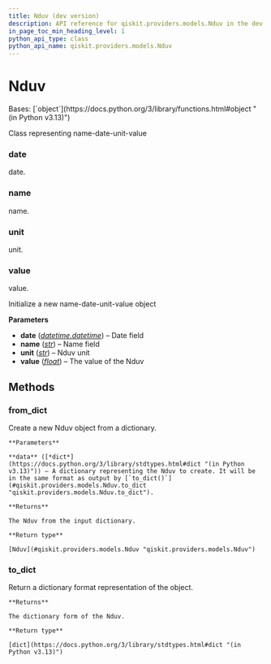 ```yaml
---
title: Nduv (dev version)
description: API reference for qiskit.providers.models.Nduv in the dev version of qiskit
in_page_toc_min_heading_level: 1
python_api_type: class
python_api_name: qiskit.providers.models.Nduv
---
```


# Nduv

<Class id="qiskit.providers.models.Nduv" isDedicatedPage={true} github="https://github.com/Qiskit/qiskit/tree/main/qiskit/providers/models/backendproperties.py#L27-L86" signature="qiskit.providers.models.Nduv(date, name, unit, value)" modifiers="class">
  Bases: [`object`](https://docs.python.org/3/library/functions.html#object "(in Python v3.13)")

  Class representing name-date-unit-value

  ### date

  <Attribute id="qiskit.providers.models.Nduv.date">
    date.
  </Attribute>

  ### name

  <Attribute id="qiskit.providers.models.Nduv.name">
    name.
  </Attribute>

  ### unit

  <Attribute id="qiskit.providers.models.Nduv.unit">
    unit.
  </Attribute>

  ### value

  <Attribute id="qiskit.providers.models.Nduv.value">
    value.
  </Attribute>

  Initialize a new name-date-unit-value object

  **Parameters**

  *   **date** ([*datetime.datetime*](https://docs.python.org/3/library/datetime.html#datetime.datetime "(in Python v3.13)")) – Date field
  *   **name** ([*str*](https://docs.python.org/3/library/stdtypes.html#str "(in Python v3.13)")) – Name field
  *   **unit** ([*str*](https://docs.python.org/3/library/stdtypes.html#str "(in Python v3.13)")) – Nduv unit
  *   **value** ([*float*](https://docs.python.org/3/library/functions.html#float "(in Python v3.13)")) – The value of the Nduv

  ## Methods

  ### from\_dict

  <Function id="qiskit.providers.models.Nduv.from_dict" github="https://github.com/Qiskit/qiskit/tree/main/qiskit/providers/models/backendproperties.py#L51-L63" signature="from_dict(data)" modifiers="classmethod">
    Create a new Nduv object from a dictionary.

    **Parameters**

    **data** ([*dict*](https://docs.python.org/3/library/stdtypes.html#dict "(in Python v3.13)")) – A dictionary representing the Nduv to create. It will be in the same format as output by [`to_dict()`](#qiskit.providers.models.Nduv.to_dict "qiskit.providers.models.Nduv.to_dict").

    **Returns**

    The Nduv from the input dictionary.

    **Return type**

    [Nduv](#qiskit.providers.models.Nduv "qiskit.providers.models.Nduv")
  </Function>

  ### to\_dict

  <Function id="qiskit.providers.models.Nduv.to_dict" github="https://github.com/Qiskit/qiskit/tree/main/qiskit/providers/models/backendproperties.py#L65-L77" signature="to_dict()">
    Return a dictionary format representation of the object.

    **Returns**

    The dictionary form of the Nduv.

    **Return type**

    [dict](https://docs.python.org/3/library/stdtypes.html#dict "(in Python v3.13)")
  </Function>
</Class>

